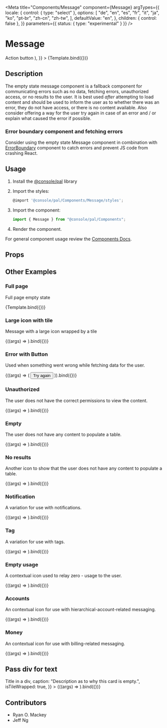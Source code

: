 

<Meta
  title="Components/Message"
  component={Message}
  argTypes={{
    locale: {
      control: { type: "select" },
      options: [
        "de",
        "en",
        "es",
        "fr",
        "it",
        "ja",
        "ko",
        "pt-br",
        "zh-cn",
        "zh-tw",
      ],
      defaultValue: "en",
    },
    children: { control: false },
  }}
  parameters={{ status: { type: "experimental" } }}
/>

# Message


<Canvas>
  <Story
    name="Demo"
    args={{
      id: "example-generic",
      icon: "EMPTY",
      isTileWrapped: true,
      text: "Empty state title.",
      caption: "Description explaining what is supposed to be here",
      children: (
        <Button kind="primary" size="small">
          Action button
        </Button>
      ),
    }}
  >
    {Template.bind({})}
  </Story>
</Canvas>

## Description

The empty state message component is a fallback component for communicating errors such as no data, fetching errors, unauthorized access, or no results to the user.
It is best used _after_ attempting to load content and should be used to inform the user as to whether there was an error, they do not have access, or there is no content available.
Also consider offering a way for the user try again in case of an error and / or explain what caused the error if possible.

### Error boundary component and fetching errors

Consider using the empty state Message component in combination with [ErrorBoundary](https://pages.github.ibm.com/ibmcloud/pal/components/error-boundary/code) component to catch errors and prevent JS code from crashing React.

## Usage

1.  Install the [@console/pal](https://github.ibm.com/ibmcloud/pal#how-to-install-and-use) library
2.  Import the styles:

    ```js
    @import '@console/pal/Components/Message/styles';
    ```

3.  Import the component:

    ```js
    import { Message } from "@console/pal/Components";
    ```

4.  Render the component.

For general component usage review the [Components Docs](https://pages.github.ibm.com/ibmcloud/pal/development-guidelines/components/overview).

## Props

<ArgsTable of={Message} />

## Other Examples

### Full page

Full page empty state

<Canvas>
  <Story
    name="Full page empty state"
    args={{
      id: "example-fullpage",
      icon: "EMPTY",
      fullPage: true,
      isLarge: true,
      isTileWrapped: true,
      text: "Empty state title",
      caption: "Description text explaining why this card is empty.",
    }}
  >
    {Template.bind({})}
  </Story>
</Canvas>

### Large icon with tile

Message with a large icon wrapped by a tile

<Canvas>
  <Story
    name="Large icon with tile"
    args={{
      id: "example-error",
      icon: "ERROR",
      isTileWrapped: true,
      isLarge: true,
      text: "Something went wrong. Try reloading the page to see this information.",
      caption: "Error code from the backend",
    }}
  >
    {((args) => <Message {...args} />).bind({})}
  </Story>
</Canvas>

### Error with Button

Used when something went wrong while fetching data for the user.

<Canvas>
  <Story
    name="Error with button"
    args={{
      id: "example-error-button",
      icon: "ERROR",
      text: "Something went wrong. Try reloading the page to see this information.",
      caption: "Error code from the backend",
      isTileWrapped: true,
    }}
  >
    {((args) => (
      <Message {...args}>
        <Button kind="ghost" size="small">
          Try again
        </Button>
      </Message>
    )).bind({})}
  </Story>
</Canvas>

### Unauthorized

The user does not have the correct permissions to view the content.

<Canvas>
  <Story
    name="Unauthorized"
    args={{
      id: "example-unathorized",
      icon: "UNAUTHORIZED",
      text: "Looks like you don't have permission to view this.",
      caption: "Possibly the permission/role needed",
      isTileWrapped: true,
    }}
  >
    {((args) => <Message {...args} />).bind({})}
  </Story>
</Canvas>

### Empty

The user does not have any content to populate a table.

<Canvas>
  <Story
    name="Empty"
    args={{
      id: "example-empty",
      icon: "EMPTY",
      text: "Empty state title",
      caption: "Description as to why this card is empty.",
      isTileWrapped: true,
    }}
  >
    {((args) => <Message {...args} />).bind({})}
  </Story>
</Canvas>

### No results

Another icon to show that the user does not have any content to populate a table.

<Canvas>
  <Story
    name="No results"
    args={{
      id: "example-noresults",
      icon: "NORESULTS",
      text: "You don't have anything here.",
      caption: "Get started by doing such and such.",
      isTileWrapped: true,
    }}
  >
    {((args) => <Message {...args} />).bind({})}
  </Story>
</Canvas>

### Notification

A variation for use with notifications.

<Canvas>
  <Story
    name="Notification"
    args={{
      id: "example-notification",
      icon: "NOTIFICATION",
      text: "You don't have anything here.",
      caption: "Get started by doing such and such.",
      isTileWrapped: true,
    }}
  >
    {((args) => <Message {...args} />).bind({})}
  </Story>
</Canvas>

### Tag

A variation for use with tags.

<Canvas>
  <Story
    name="Tag"
    args={{
      id: "example-tag",
      icon: "TAG",
      text: "You don't have anything here.",
      caption: "Get started by doing such and such.",
      isTileWrapped: true,
    }}
  >
    {((args) => <Message {...args} />).bind({})}
  </Story>
</Canvas>

### Empty usage

A contextual icon used to relay zero - usage to the user.

<Canvas>
  <Story
    name="Empty usage"
    args={{
      id: "example-usage",
      icon: "USAGE",
      text: "You don't have anything here.",
      caption: "Get started by doing such and such.",
      isTileWrapped: true,
    }}
  >
    {((args) => <Message {...args} />).bind({})}
  </Story>
</Canvas>

### Accounts

An contextual icon for use with hierarchical-account-related messaging.

<Canvas>
  <Story
    name="Accounts"
    args={{
      id: "example-hierarchy",
      icon: "HIERARCHY",
      text: "You don't have anything here.",
      caption: "Get started by doing such and such.",
      isTileWrapped: true,
    }}
  >
    {((args) => <Message {...args} />).bind({})}
  </Story>
</Canvas>

### Money

An contextual icon for use with billing-related messaging.

<Canvas>
  <Story
    name="Money"
    args={{
      id: "example-money",
      icon: "MONEY",
      text: "You don't have anything here.",
      caption: "Get started by doing such and such.",
      isTileWrapped: true,
    }}
  >
    {((args) => <Message {...args} />).bind({})}
  </Story>
</Canvas>

## Pass div for text

<Canvas>
  <Story
    name="Pass div for text"
    args={{
      id: "example-div",
      icon: "EMPTY",
      text: <div>Title in a div</div>,
      caption: "Description as to why this card is empty.",
      isTileWrapped: true,
    }}
  >
    {((args) => <Message {...args} />).bind({})}
  </Story>
</Canvas>

## Contributors

- Ryan O. Mackey
- Jeff Ng
